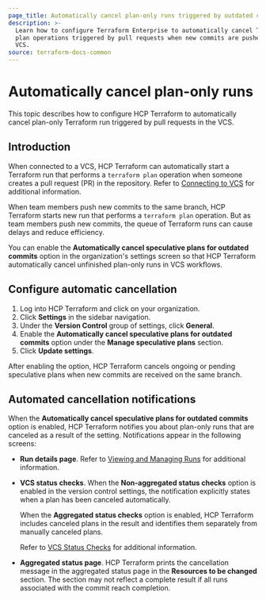 ```yaml
---
page_title: Automatically cancel plan-only runs triggered by outdated commits
description: >-
  Learn how to configure Terraform Enterprise to automatically cancel Terraform
  plan operations triggered by pull requests when new commits are pushed to the
  VCS.
source: terraform-docs-common
---
```


# Automatically cancel plan-only runs

This topic describes how to configure HCP Terraform to automatically cancel plan-only Terraform run triggered by pull requests in the VCS. 

## Introduction

When connected to a VCS, HCP Terraform can automatically start a Terraform run that performs a `terraform plan` operation when someone creates a pull request (PR) in the repository. Refer to [Connecting to VCS](/terraform/enterprise/vcs) for additional information. 

When team members push new commits to the same branch, HCP Terraform starts new run that performs a `terraform plan` operation. But as team members push new commits, the queue of Terraform runs can cause delays and reduce efficiency. 

You can enable the **Automatically cancel speculative plans for outdated commits** option in the organization's settings screen so that HCP Terraform automatically cancel unfinished plan-only runs in VCS workflows.

## Configure automatic cancellation

1.  Log into HCP Terraform and click on your organization.
2.  Click **Settings** in the sidebar navigation.
3.  Under the **Version Control** group of settings, click **General**. 
4.  Enable the **Automatically cancel speculative plans for outdated commits** option under the **Manage speculative plans** section.
5.  Click **Update settings**.

After enabling the option, HCP Terraform cancels ongoing or pending speculative plans when new commits are received on the same branch.

## Automated cancellation notifications

When the **Automatically cancel speculative plans for outdated commits** option is enabled, HCP Terraform notifies you about plan-only runs that are canceled as a result of the setting.  Notifications appear in the following screens:

-   **Run details page**. Refer to [Viewing and Managing Runs](/terraform/enterprise/run/manage) for additional information.

-   **VCS status checks**. When the **Non-aggregated status checks** option is enabled in the version control settings, the notification explicitly states when a plan has been canceled automatically.

      When the **Aggregated status checks** option is enabled, HCP Terraform includes canceled plans in the result and identifies them separately from manually canceled plans.  

      Refer to [VCS Status Checks](/terraform/enterprise/users-teams-organizations/organizations/vcs-status-checks) for additional information.
       

-   **Aggregated status page**. HCP Terraform prints the cancellation message in the aggregated status page in the  **Resources to be changed** section. The section may not reflect a complete result if all runs associated with the commit reach completion.
